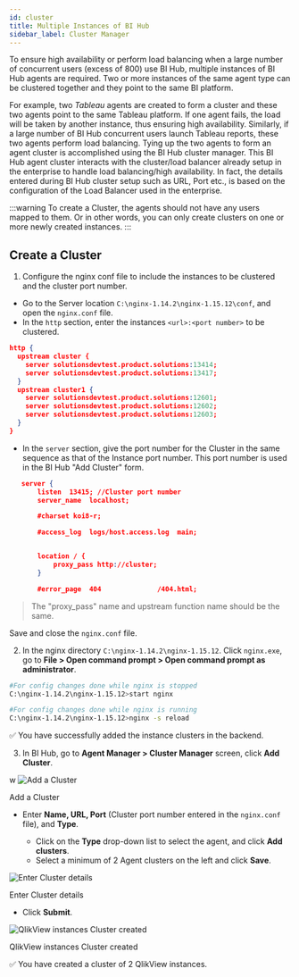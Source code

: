 ```yaml
---
id: cluster
title: Multiple Instances of BI Hub
sidebar_label: Cluster Manager
---
```



To ensure high availability or perform load balancing when a large number of concurrent users (excess of 800) use BI Hub, multiple instances of BI Hub agents are required. Two or more instances of the same agent type can be clustered together and they point to the same BI
platform.

For example, two *Tableau* agents are created to form a cluster and these two agents point to the same Tableau platform. If one agent fails, the load will be taken by another instance, thus ensuring high availability.
Similarly, if a large number of BI Hub concurrent users launch Tableau reports, these two agents perform load balancing. Tying up the two agents to form an agent cluster is accomplished using the BI Hub cluster manager. This BI Hub agent cluster interacts with the cluster/load balancer already setup in the enterprise to handle load balancing/high availability. In fact, the details entered during BI Hub cluster setup such as URL, Port etc., is based on the configuration of
the Load Balancer used in the enterprise.

:::warning
To create a Cluster, the agents should not have any users mapped to them.
Or in other words, you can only create clusters on one or more newly created instances.
:::

## Create a Cluster

1. Configure the nginx conf file to include the instances to be clustered and the cluster port number.
 - Go to the Server location `C:\nginx-1.14.2\nginx-1.15.12\conf`, and open the `nginx.conf` file.
 - In the `http` section, enter the instances `<url>:<port number>` to be clustered.

 ```json title="nginx.conf" {3,4,7-9}
 http {
   upstream cluster {
     server solutionsdevtest.product.solutions:13414;
     server solutionsdevtest.product.solutions:13417;
   }
   upstream cluster1 {
     server solutionsdevtest.product.solutions:12601;
     server solutionsdevtest.product.solutions:12602;
     server solutionsdevtest.product.solutions:12603;
   }
 }
 ```

 - In the `server` section, give the port number for the Cluster in the same sequence as that of the Instance port number.
 This port number is used in the BI Hub "Add Cluster" form.

 ```json title="nginx.conf" {2,11}
    server {
        listen  13415; //Cluster port number
        server_name  localhost;

        #charset koi8-r;

        #access_log  logs/host.access.log  main;

 
        location / {
            proxy_pass http://cluster;
        }

        #error_page  404              /404.html;
 ```

> The "proxy_pass" name and upstream function name should be the same.

Save and close the `nginx.conf` file.

2. In the nginx directory `C:\nginx-1.14.2\nginx-1.15.12`. Click `nginx.exe`, go to **File > Open command prompt > Open command prompt as administrator**.

```bash
#For config changes done while nginx is stopped
C:\nginx-1.14.2\nginx-1.15.12>start nginx 

#For config changes done while nginx is running
C:\nginx-1.14.2\nginx-1.15.12>nginx -s reload 
```

:white_check_mark: You have successfully added the instance clusters in the backend.

3. In BI Hub, go to **Agent Manager > Cluster Manager** screen, click **Add Cluster**.

  <div class="center">
    <Zoom>w
      <img alt="Add a Cluster" src={useBaseUrl('doc-images/admin-guide/agent/add-cluster.png')}/>
    </Zoom>
	<p>Add a Cluster</p>
  </div>

 - Enter **Name, URL, Port** (Cluster port number entered in the `nginx.conf` file), and **Type**.

   - Click on the **Type** drop-down list to select the agent, and click **Add clusters**.
   - Select a minimum of 2 Agent clusters on the left and click **Save**.

  <div class="center">
    <Zoom>
      <img alt="Enter Cluster details" src={useBaseUrl('doc-images/admin-guide/agent/create-cluster-form.png')}/>
    </Zoom>
	<p>Enter Cluster details</p>
  </div>

 - Click **Submit**.

  <div class="center">
    <Zoom>
      <img alt="QlikView instances Cluster created" src={useBaseUrl('doc-images/admin-guide/agent/cluster-added.png')}/>
    </Zoom>
	<p>QlikView instances Cluster created</p>
  </div>

:white_check_mark: You have created a cluster of 2 QlikView instances.

<!--
## Deleting instances of a Cluster

Instances of the clusters are the same as other agent instances and the **Agent Manager > Instance Manager** lists those instances, with the primary instance marked with an asterisk. BI Hub enables the administrator to delete the instances and/or add new instances to the cluster. The deletion step happens in the **Agent Manager > Instance Manager** by selecting the instance and clicking delete and adding new instances to the cluster happens in Cluster Manager as indicated in Section <Link to={useBaseUrl('docs/admin-guide/admin-functions/multiple-instances/modify-prim-instance')}>Modifying Primary instance of a cluster</Link>. If the Primary is deleted, BI Hub automatically makes the secondary instance as Primary and it is the responsibility of
the administrator to add a second instance to the cluster.
  
  <div class="center">
    <Zoom>
      <img alt="Cluster Instances" src={useBaseUrl('doc-images/admin-guide/admin-functions/mult-instances/delete-instance.png')}/>
    </Zoom>
	<p>Cluster Instances</p>
  </div>

## Synchronizing users and reports in BI Hub cluster

The Agent Manager contains the definition of the agent instances. 
For example, TableauPrimary and TableauFallback are two Tableau instances and they belong to an agent named as Tableau. 
Both the Tableau agent instances point to the same Tableau BI platform as illustrated by the Tableau Server URL in the Agent Instance definition page. 
So, the agent is a logical group of agent instances and is used to Synchronize Users and Reports. Activities such as Report synchronization, User synchronization can be executed at the Agent level or in the Instance level by selecting the Primary instance only. 
When the secondary instance is chosen, Sync Reports and Sync Users are not available.

## Modifying Primary instance of a cluster

A cluster is a grouping of agent instances for performance, availability
and load-balancing purposes. Using the above-mentioned tableau
instances, TableauPrimary and TableauFallback, a cluster called
TableauCluster is created. When the cluster is selected in the Cluster
Manager page, the Cluster details tab shows the Primary instance and the
other instances are secondary/fallback.

  <div class="center">
    <Zoom>
      <img alt="Edit Cluster" src={useBaseUrl('doc-images/admin-guide/admin-functions/mult-instances/clusters.jpg')}/>
    </Zoom>
	<p>Edit Cluster</p>
  </div>

BI Hub administrator can modify this definition of cluster use the steps below:

1. Click on the Edit icon on the Cluster Details tab shown above to launch the Edit Cluster 
   page and further click on the Manage Clusters page. The Primary instance of the agent is marked green tick on the left top of the instance. The other instance can be made primary
    by clicking the check box on the left top. 
1. Click Save, Submit. BI Hub will treat the selected instance as the Primary and this can
   be visualized in the Cluster Details tab.

Users wouldn’t even notice this re-definition of a cluster and they can continue to launch reports, dashboards.

-->
